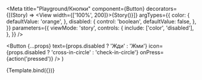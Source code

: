 
<Meta
  title="Playground/Кнопки"
  component={Button}
  decorators={[(Story) => <View width={['100%', 200]}>{Story()}</View>]}
  argTypes={{
    color: {
      defaultValue: 'orange',
    },
    disabled: {
      control: 'boolean',
      defaultValue: false,
    },
  }}
  parameters={{
    viewMode: 'story',
    controls: {
      include: ['color', 'disabled'],
    },
  }}
/>

  <Button
    {...props}
    text={props.disabled ? 'Жди' : 'Жми'}
    icon={props.disabled ? 'cross-in-circle' : 'check-in-circle'}
    onPress={action('pressed')}
  />
)

<Canvas>
  <Story name="Кнопка">{Template.bind({})}</Story>
</Canvas>
